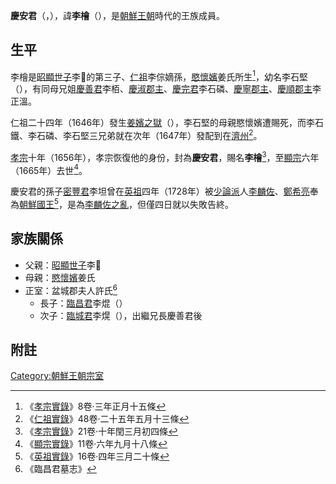 '''慶安君'''（{{lang-ko|'''경안군'''}}，{{bd|1644年||1665年|10月26日（九月十八）|catIdx=H慶安君}}），諱'''李檜'''（{{lang-ko|'''이회'''}}），是[[朝鮮王朝|朝鮮王朝]]時代的王族成員。

==生平==
李檜是[[昭顯世子|昭顯世子]]李𣳫的第三子、[[朝鮮仁祖|仁祖]]李倧嫡孫，[[愍懷嬪|愍懷嬪]]姜氏所生<ref>《[[朝鮮王朝實錄|孝宗實錄]]》8卷·三年正月十五條</ref>，幼名李石堅（{{lang-ko|'''이석견'''}}），有同母兄姐[[慶善君|慶善君]]李栢、[[慶淑郡主|慶淑郡主]]、[[慶完君|慶完君]]李石磷、[[慶寧郡主|慶寧郡主]]、[[慶順郡主|慶順郡主]]李正溫。

仁祖二十四年（1646年）發生[[姜嬪之獄|姜嬪之獄]]（{{lang-ko|강빈지옥}}），李石堅的母親愍懷嬪遭賜死，而李石鐵、李石磷、李石堅三兄弟就在次年（1647年）發配到在[[济州岛|濟州]]<ref>《[[朝鮮王朝實錄|仁祖實錄]]》48卷·二十五年五月十三條</ref>。

[[朝鮮孝宗|孝宗]]十年（1656年），孝宗恢復他的身份，封為'''慶安君'''，賜名'''李檜'''<ref>《[[朝鮮王朝實錄|孝宗實錄]]》21卷·十年閏三月初四條</ref>，至[[朝鮮顯宗|顯宗]]六年（1665年）去世<ref>《[[朝鮮王朝實錄|顯宗實錄]]》11卷·六年九月十八條</ref>。

慶安君的孫子[[密豐君|密豐君]]李坦曾在[[朝鮮英祖|英祖]]四年（1728年）被[[少論派|少論派]]人[[李麟佐|李麟佐]]、[[鄭希亮|鄭希亮]]奉為[[朝鲜王朝君主列表|朝鮮國王]]<ref>《[[朝鮮王朝實錄|英祖實錄]]》16卷·四年三月二十條</ref>，是為[[李麟佐之亂|李麟佐之亂]]，但僅四日就以失敗告終。

==家族關係==
*父親：[[昭顯世子|昭顯世子]]李𣳫
*母親：[[愍懷嬪|愍懷嬪]]姜氏
*正室：盆城郡夫人許氏<ref>《臨昌君墓志》</ref>
**長子：[[臨昌君|臨昌君]]李焜（{{lang-ko|임창군 이혼}}）
**次子：[[臨城君|臨城君]]李熀（{{lang-ko|임성군 이엽}}），出繼兄長慶善君後

==附註==
{{reflist}}

{{korea-bio-stub}}

[[Category:朝鮮王朝宗室|Category:朝鮮王朝宗室]]
